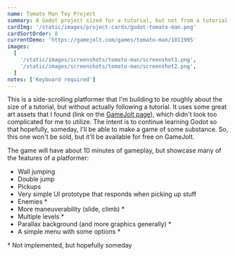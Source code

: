 ```yaml
---
name: Tomato Man Toy Project
summary: A Godot project sized for a tutorial, but not from a tutorial
cardImg: '/static/images/project-cards/godot-tomato-man.png'
cardSortOrder: 8
currentDemo: 'https://gamejolt.com/games/tomato-man/1011995'
images:
  [
    '/static/images/screenshots/tomato-man/screenshot1.png',
    '/static/images/screenshots/tomato-man/screenshot2.png',
  ]
notes: ['Keyboard required']
---
```


This is a side-scrolling platformer that I'm building to be roughly about the size of a tutorial, but without actually
following a tutorial. It uses some great art assets that I found (link on the [GameJolt page][1]), which didn't look too
complicated for me to utilize. The intent is to continue learning Godot so that hopefully, someday, I'll be able to make
a game of some substance. So, this one won't be sold, but it'll be available for free on GameJolt.

The game will have about 10 minutes of gameplay, but showcase many of the features of a platformer:

- Wall jumping
- Double jump
- Pickups
- Very simple UI prototype that responds when picking up stuff
- Enemies \*
- More maneuverability (slide, climb) \*
- Multiple levels \*
- Parallax background (and more graphics generally) \*
- A simple menu with some options \*

\* Not implemented, but hopefully someday

[1]: https://gamejolt.com/games/tomato-man/1011995
